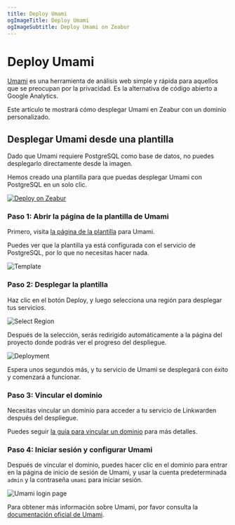 ```yaml
---
title: Deploy Umami
ogImageTitle: Deploy Umami
ogImageSubtitle: Deploy Umami on Zeabur
---
```


# Deploy Umami

[Umami](https://umami.is/) es una herramienta de análisis web simple y rápida para aquellos que se preocupan por la privacidad. Es la alternativa de código abierto a Google Analytics.

Este artículo te mostrará cómo desplegar Umami en Zeabur con un dominio personalizado.

## Desplegar Umami desde una plantilla

Dado que Umami requiere PostgreSQL como base de datos, no puedes desplegarlo directamente desde la imagen.

Hemos creado una plantilla para que puedas desplegar Umami con PostgreSQL en un solo clic.

[![Deploy on Zeabur](https://zeabur.com/button.svg)](https://zeabur.com/templates/01NQCC)

### Paso 1: Abrir la página de la plantilla de Umami

Primero, visita [la página de la plantilla](https://zeabur.com/templates/01NQCC) para Umami.

Puedes ver que la plantilla ya está configurada con el servicio de PostgreSQL, por lo que no necesitas hacer nada.

![Template](/marketplace/umami/template.png)

### Paso 2: Desplegar la plantilla

Haz clic en el botón Deploy, y luego selecciona una región para desplegar tus servicios.

![Select Region](/marketplace/umami/region.png)

Después de la selección, serás redirigido automáticamente a la página del proyecto donde podrás ver el progreso del despliegue.

![Deployment](/marketplace/umami/deployment.png)

Espera unos segundos más, y tu servicio de Umami se desplegará con éxito y comenzará a funcionar.

### Paso 3: Vincular el dominio

Necesitas vincular un dominio para acceder a tu servicio de Linkwarden después del despliegue.

Puedes seguir [la guía para vincular un dominio](../deploy/domain-binding) para más detalles.

### Paso 4: Iniciar sesión y configurar Umami

Después de vincular el dominio, puedes hacer clic en el dominio para entrar en la página de inicio de sesión de Umami, y usar la cuenta predeterminada `admin` y la contraseña `umami` para iniciar sesión.

![Umami login page](/marketplace/umami/screenshot.png)

Para obtener más información sobre Umami, por favor consulta la [documentación oficial de Umami](https://umami.is/docs).